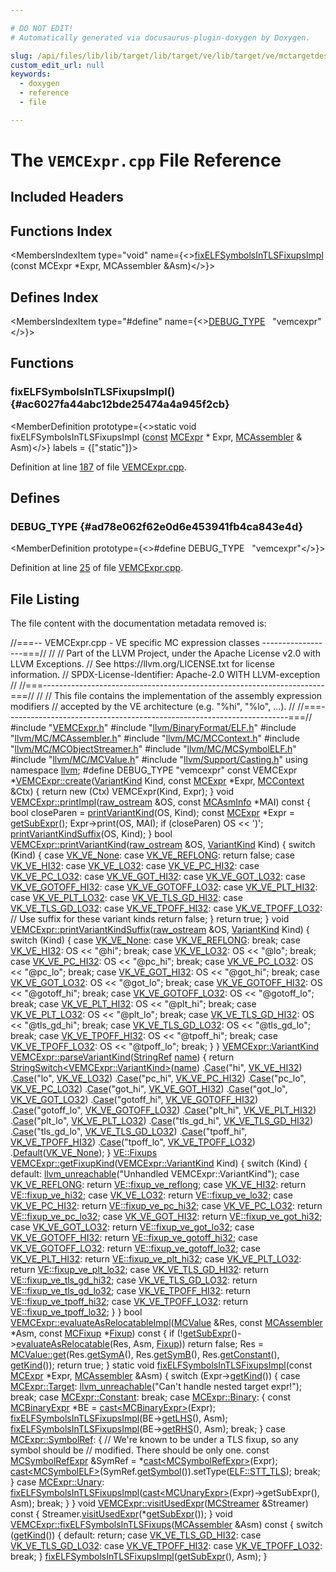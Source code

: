 ```yaml
---

# DO NOT EDIT!
# Automatically generated via docusaurus-plugin-doxygen by Doxygen.

slug: /api/files/lib/lib/target/lib/target/ve/lib/target/ve/mctargetdesc/vemcexpr-cpp
custom_edit_url: null
keywords:
  - doxygen
  - reference
  - file

---
```





# The `VEMCExpr.cpp` File Reference

<DoxygenPage pluginConfig={pluginConfig}>



## Included Headers

<IncludesList>
<IncludesListItem
  filePath="VEMCExpr.h"
  permalink="/docs/api/files/lib/lib/target/lib/target/ve/lib/target/ve/mctargetdesc/vemcexpr-h"
  isLocal="true" />
<IncludesListItem
  filePath="llvm/BinaryFormat/ELF.h"
  permalink="/docs/api/files/include/include/llvm/include/llvm/binaryformat/elf-h"
  isLocal="true" />
<IncludesListItem
  filePath="llvm/MC/MCAssembler.h"
  permalink="/docs/api/files/include/include/llvm/include/llvm/mc/mcassembler-h"
  isLocal="true" />
<IncludesListItem
  filePath="llvm/MC/MCContext.h"
  permalink="/docs/api/files/include/include/llvm/include/llvm/mc/mccontext-h"
  isLocal="true" />
<IncludesListItem
  filePath="llvm/MC/MCObjectStreamer.h"
  permalink="/docs/api/files/include/include/llvm/include/llvm/mc/mcobjectstreamer-h"
  isLocal="true" />
<IncludesListItem
  filePath="llvm/MC/MCSymbolELF.h"
  permalink="/docs/api/files/include/include/llvm/include/llvm/mc/mcsymbolelf-h"
  isLocal="true" />
<IncludesListItem
  filePath="llvm/MC/MCValue.h"
  permalink="/docs/api/files/include/include/llvm/include/llvm/mc/mcvalue-h"
  isLocal="true" />
<IncludesListItem
  filePath="llvm/Support/Casting.h"
  permalink="/docs/api/files/include/include/llvm/include/llvm/support/casting-h"
  isLocal="true" />
</IncludesList>

## Functions Index

<MembersIndex>

<MembersIndexItem
  type="void"
  name={<><a href="#ac6027fa44abc12bde25474a4a945f2cb">fixELFSymbolsInTLSFixupsImpl</a> (const MCExpr &#42;Expr, MCAssembler &amp;Asm)</>}>
</MembersIndexItem>

</MembersIndex>

## Defines Index

<MembersIndex>

<MembersIndexItem
  type="#define"
  name={<><a href="#ad78e062f62e0d6e453941fb4ca843e4d">DEBUG&#95;TYPE</a>&nbsp;&nbsp;&nbsp;&quot;vemcexpr&quot;</>}>
</MembersIndexItem>

</MembersIndex>


<SectionDefinition>

## Functions

### fixELFSymbolsInTLSFixupsImpl() {#ac6027fa44abc12bde25474a4a945f2cb}

<MemberDefinition
  prototype={<>static void fixELFSymbolsInTLSFixupsImpl (<a href="/docs/api/files/lib/lib/target/lib/target/aarch64/aarch64promoteconstant-cpp/#a90f8350fecae261c25be85d38b451bff">const</a> <a href="/docs/api/classes/llvm/mcexpr">MCExpr</a> &#42; Expr, <a href="/docs/api/classes/llvm/mcassembler">MCAssembler</a> &amp; Asm)</>}
  labels = {["static"]}>

Definition at line <a href="#l00187">187</a> of file <a href="/docs/api/files/lib/lib/target/lib/target/ve/lib/target/ve/mctargetdesc/vemcexpr-cpp">VEMCExpr.cpp</a>.
</MemberDefinition>

</SectionDefinition>

<SectionDefinition>

## Defines

### DEBUG&#95;TYPE {#ad78e062f62e0d6e453941fb4ca843e4d}

<MemberDefinition
  prototype={<>#define DEBUG&#95;TYPE&nbsp;&nbsp;&nbsp;&quot;vemcexpr&quot;</>}>

Definition at line <a href="#l00025">25</a> of file <a href="/docs/api/files/lib/lib/target/lib/target/ve/lib/target/ve/mctargetdesc/vemcexpr-cpp">VEMCExpr.cpp</a>.
</MemberDefinition>

</SectionDefinition>

## File Listing

The file content with the documentation metadata removed is:

<ProgramListing>

<Link id="l00001" /><CodeLine lineNumber="1"><span class="doxyHighlightComment">//===-- VEMCExpr.cpp - VE specific MC expression classes ------------------===//</span></CodeLine>
<Link id="l00002" /><CodeLine lineNumber="2"><span class="doxyHighlightComment">//</span></CodeLine>
<Link id="l00003" /><CodeLine lineNumber="3"><span class="doxyHighlightComment">// Part of the LLVM Project, under the Apache License v2.0 with LLVM Exceptions.</span></CodeLine>
<Link id="l00004" /><CodeLine lineNumber="4"><span class="doxyHighlightComment">// See https://llvm.org/LICENSE.txt for license information.</span></CodeLine>
<Link id="l00005" /><CodeLine lineNumber="5"><span class="doxyHighlightComment">// SPDX-License-Identifier: Apache-2.0 WITH LLVM-exception</span></CodeLine>
<Link id="l00006" /><CodeLine lineNumber="6"><span class="doxyHighlightComment">//</span></CodeLine>
<Link id="l00007" /><CodeLine lineNumber="7"><span class="doxyHighlightComment">//===----------------------------------------------------------------------===//</span></CodeLine>
<Link id="l00008" /><CodeLine lineNumber="8"><span class="doxyHighlightComment">//</span></CodeLine>
<Link id="l00009" /><CodeLine lineNumber="9"><span class="doxyHighlightComment">// This file contains the implementation of the assembly expression modifiers</span></CodeLine>
<Link id="l00010" /><CodeLine lineNumber="10"><span class="doxyHighlightComment">// accepted by the VE architecture (e.g. &quot;%hi&quot;, &quot;%lo&quot;, ...).</span></CodeLine>
<Link id="l00011" /><CodeLine lineNumber="11"><span class="doxyHighlightComment">//</span></CodeLine>
<Link id="l00012" /><CodeLine lineNumber="12"><span class="doxyHighlightComment">//===----------------------------------------------------------------------===//</span></CodeLine>
<Link id="l00013" /><CodeLine lineNumber="13"></CodeLine>
<Link id="l00014" /><CodeLine lineNumber="14"><span class="doxyHighlightPreprocessor">#include &quot;<a href="/docs/api/files/lib/lib/target/lib/target/ve/lib/target/ve/mctargetdesc/vemcexpr-h">VEMCExpr.h</a>&quot;</span></CodeLine>
<Link id="l00015" /><CodeLine lineNumber="15"><span class="doxyHighlightPreprocessor">#include &quot;<a href="/docs/api/files/include/include/llvm/include/llvm/binaryformat/elf-h">llvm/BinaryFormat/ELF.h</a>&quot;</span></CodeLine>
<Link id="l00016" /><CodeLine lineNumber="16"><span class="doxyHighlightPreprocessor">#include &quot;<a href="/docs/api/files/include/include/llvm/include/llvm/mc/mcassembler-h">llvm/MC/MCAssembler.h</a>&quot;</span></CodeLine>
<Link id="l00017" /><CodeLine lineNumber="17"><span class="doxyHighlightPreprocessor">#include &quot;<a href="/docs/api/files/include/include/llvm/include/llvm/mc/mccontext-h">llvm/MC/MCContext.h</a>&quot;</span></CodeLine>
<Link id="l00018" /><CodeLine lineNumber="18"><span class="doxyHighlightPreprocessor">#include &quot;<a href="/docs/api/files/include/include/llvm/include/llvm/mc/mcobjectstreamer-h">llvm/MC/MCObjectStreamer.h</a>&quot;</span></CodeLine>
<Link id="l00019" /><CodeLine lineNumber="19"><span class="doxyHighlightPreprocessor">#include &quot;<a href="/docs/api/files/include/include/llvm/include/llvm/mc/mcsymbolelf-h">llvm/MC/MCSymbolELF.h</a>&quot;</span></CodeLine>
<Link id="l00020" /><CodeLine lineNumber="20"><span class="doxyHighlightPreprocessor">#include &quot;<a href="/docs/api/files/include/include/llvm/include/llvm/mc/mcvalue-h">llvm/MC/MCValue.h</a>&quot;</span></CodeLine>
<Link id="l00021" /><CodeLine lineNumber="21"><span class="doxyHighlightPreprocessor">#include &quot;<a href="/docs/api/files/include/include/llvm/include/llvm/support/casting-h">llvm/Support/Casting.h</a>&quot;</span></CodeLine>
<Link id="l00022" /><CodeLine lineNumber="22"></CodeLine>
<Link id="l00023" /><CodeLine lineNumber="23"><span class="doxyHighlightKeyword">using namespace </span><span class="doxyHighlight"><a href="/docs/api/namespaces/llvm">llvm</a>;</span></CodeLine>
<Link id="l00024" /><CodeLine lineNumber="24"></CodeLine>
<Link id="l00025" /><CodeLine lineNumber="25" lineLink="#ad78e062f62e0d6e453941fb4ca843e4d"><span class="doxyHighlightPreprocessor">#define DEBUG&#95;TYPE &quot;vemcexpr&quot;</span></CodeLine>
<Link id="l00026" /><CodeLine lineNumber="26"></CodeLine>
<Link id="l00027" /><CodeLine lineNumber="27" lineLink="/docs/api/classes/llvm/vemcexpr/#a874e7a37a3a7e51ef151eb95e146638f"><span class="doxyHighlightKeyword">const</span><span class="doxyHighlight"> VEMCExpr &#42;<a href="/docs/api/classes/llvm/vemcexpr/#a874e7a37a3a7e51ef151eb95e146638f">VEMCExpr::create</a>(<a href="/docs/api/classes/llvm/vemcexpr/#af04d361a436f54db54865f22611d8844">VariantKind</a> Kind, </span><span class="doxyHighlightKeyword">const</span><span class="doxyHighlight"> <a href="/docs/api/classes/llvm/mcexpr">MCExpr</a> &#42;Expr,</span></CodeLine>
<Link id="l00028" /><CodeLine lineNumber="28"><span class="doxyHighlight">                                 <a href="/docs/api/classes/llvm/mccontext">MCContext</a> &amp;Ctx) &#123;</span></CodeLine>
<Link id="l00029" /><CodeLine lineNumber="29"><span class="doxyHighlight">  </span><span class="doxyHighlightKeywordFlow">return</span><span class="doxyHighlight"> </span><span class="doxyHighlightKeyword">new</span><span class="doxyHighlight"> (Ctx) VEMCExpr(Kind, Expr);</span></CodeLine>
<Link id="l00030" /><CodeLine lineNumber="30"><span class="doxyHighlight">&#125;</span></CodeLine>
<Link id="l00031" /><CodeLine lineNumber="31"></CodeLine>
<Link id="l00032" /><CodeLine lineNumber="32" lineLink="/docs/api/classes/llvm/vemcexpr/#af56b48d047f6f858510a0359fc41ceb1"><span class="doxyHighlightKeywordType">void</span><span class="doxyHighlight"> <a href="/docs/api/classes/llvm/vemcexpr/#af56b48d047f6f858510a0359fc41ceb1">VEMCExpr::printImpl</a>(<a href="/docs/api/classes/llvm/raw-ostream">raw&#95;ostream</a> &amp;OS, </span><span class="doxyHighlightKeyword">const</span><span class="doxyHighlight"> <a href="/docs/api/classes/llvm/mcasminfo">MCAsmInfo</a> &#42;MAI)</span><span class="doxyHighlightKeyword"> const </span><span class="doxyHighlight">&#123;</span></CodeLine>
<Link id="l00033" /><CodeLine lineNumber="33"></CodeLine>
<Link id="l00034" /><CodeLine lineNumber="34"><span class="doxyHighlight">  </span><span class="doxyHighlightKeywordType">bool</span><span class="doxyHighlight"> closeParen = <a href="/docs/api/classes/llvm/vemcexpr/#ad5b6af0581db08db179d106bd9359662">printVariantKind</a>(OS, Kind);</span></CodeLine>
<Link id="l00035" /><CodeLine lineNumber="35"></CodeLine>
<Link id="l00036" /><CodeLine lineNumber="36"><span class="doxyHighlight">  </span><span class="doxyHighlightKeyword">const</span><span class="doxyHighlight"> <a href="/docs/api/classes/llvm/mcexpr">MCExpr</a> &#42;Expr = <a href="/docs/api/classes/llvm/vemcexpr/#acf94c893e26b74ba84b365b0da9ab0a4">getSubExpr</a>();</span></CodeLine>
<Link id="l00037" /><CodeLine lineNumber="37"><span class="doxyHighlight">  Expr-&gt;print(OS, MAI);</span></CodeLine>
<Link id="l00038" /><CodeLine lineNumber="38"></CodeLine>
<Link id="l00039" /><CodeLine lineNumber="39"><span class="doxyHighlight">  </span><span class="doxyHighlightKeywordFlow">if</span><span class="doxyHighlight"> (closeParen)</span></CodeLine>
<Link id="l00040" /><CodeLine lineNumber="40"><span class="doxyHighlight">    OS &lt;&lt; </span><span class="doxyHighlightCharLiteral">&#39;)&#39;</span><span class="doxyHighlight">;</span></CodeLine>
<Link id="l00041" /><CodeLine lineNumber="41"><span class="doxyHighlight">  <a href="/docs/api/classes/llvm/vemcexpr/#a7821b626d1794902e8c557e77fd4eeff">printVariantKindSuffix</a>(OS, Kind);</span></CodeLine>
<Link id="l00042" /><CodeLine lineNumber="42"><span class="doxyHighlight">&#125;</span></CodeLine>
<Link id="l00043" /><CodeLine lineNumber="43"></CodeLine>
<Link id="l00044" /><CodeLine lineNumber="44" lineLink="/docs/api/classes/llvm/vemcexpr/#ad5b6af0581db08db179d106bd9359662"><span class="doxyHighlightKeywordType">bool</span><span class="doxyHighlight"> <a href="/docs/api/classes/llvm/vemcexpr/#ad5b6af0581db08db179d106bd9359662">VEMCExpr::printVariantKind</a>(<a href="/docs/api/classes/llvm/raw-ostream">raw&#95;ostream</a> &amp;OS, <a href="/docs/api/classes/llvm/vemcexpr/#af04d361a436f54db54865f22611d8844">VariantKind</a> Kind) &#123;</span></CodeLine>
<Link id="l00045" /><CodeLine lineNumber="45"><span class="doxyHighlight">  </span><span class="doxyHighlightKeywordFlow">switch</span><span class="doxyHighlight"> (Kind) &#123;</span></CodeLine>
<Link id="l00046" /><CodeLine lineNumber="46"><span class="doxyHighlight">  </span><span class="doxyHighlightKeywordFlow">case</span><span class="doxyHighlight"> <a href="/docs/api/classes/llvm/vemcexpr/#af04d361a436f54db54865f22611d8844a221dc68f6ee115899fdd31260fda51a3">VK&#95;VE&#95;None</a>:</span></CodeLine>
<Link id="l00047" /><CodeLine lineNumber="47"><span class="doxyHighlight">  </span><span class="doxyHighlightKeywordFlow">case</span><span class="doxyHighlight"> <a href="/docs/api/classes/llvm/vemcexpr/#af04d361a436f54db54865f22611d8844a518d06109a2bfdfa92b8471d4a62bc5d">VK&#95;VE&#95;REFLONG</a>:</span></CodeLine>
<Link id="l00048" /><CodeLine lineNumber="48"><span class="doxyHighlight">    </span><span class="doxyHighlightKeywordFlow">return</span><span class="doxyHighlight"> </span><span class="doxyHighlightKeyword">false</span><span class="doxyHighlight">;</span></CodeLine>
<Link id="l00049" /><CodeLine lineNumber="49"></CodeLine>
<Link id="l00050" /><CodeLine lineNumber="50"><span class="doxyHighlight">  </span><span class="doxyHighlightKeywordFlow">case</span><span class="doxyHighlight"> <a href="/docs/api/classes/llvm/vemcexpr/#af04d361a436f54db54865f22611d8844ac94ed29f4289901bc1de4347e9d80729">VK&#95;VE&#95;HI32</a>:</span></CodeLine>
<Link id="l00051" /><CodeLine lineNumber="51"><span class="doxyHighlight">  </span><span class="doxyHighlightKeywordFlow">case</span><span class="doxyHighlight"> <a href="/docs/api/classes/llvm/vemcexpr/#af04d361a436f54db54865f22611d8844a6a83319d3cc9131896854c2e350fe3c5">VK&#95;VE&#95;LO32</a>:</span></CodeLine>
<Link id="l00052" /><CodeLine lineNumber="52"><span class="doxyHighlight">  </span><span class="doxyHighlightKeywordFlow">case</span><span class="doxyHighlight"> <a href="/docs/api/classes/llvm/vemcexpr/#af04d361a436f54db54865f22611d8844afa8cbe2b3aec1ab1c45fcc47016c6a13">VK&#95;VE&#95;PC&#95;HI32</a>:</span></CodeLine>
<Link id="l00053" /><CodeLine lineNumber="53"><span class="doxyHighlight">  </span><span class="doxyHighlightKeywordFlow">case</span><span class="doxyHighlight"> <a href="/docs/api/classes/llvm/vemcexpr/#af04d361a436f54db54865f22611d8844a110a79048757760c151612423dbf4064">VK&#95;VE&#95;PC&#95;LO32</a>:</span></CodeLine>
<Link id="l00054" /><CodeLine lineNumber="54"><span class="doxyHighlight">  </span><span class="doxyHighlightKeywordFlow">case</span><span class="doxyHighlight"> <a href="/docs/api/classes/llvm/vemcexpr/#af04d361a436f54db54865f22611d8844afd3e143e988f0199bebc087e3808150d">VK&#95;VE&#95;GOT&#95;HI32</a>:</span></CodeLine>
<Link id="l00055" /><CodeLine lineNumber="55"><span class="doxyHighlight">  </span><span class="doxyHighlightKeywordFlow">case</span><span class="doxyHighlight"> <a href="/docs/api/classes/llvm/vemcexpr/#af04d361a436f54db54865f22611d8844afa2697fe92ab835a60c8c60be2031968">VK&#95;VE&#95;GOT&#95;LO32</a>:</span></CodeLine>
<Link id="l00056" /><CodeLine lineNumber="56"><span class="doxyHighlight">  </span><span class="doxyHighlightKeywordFlow">case</span><span class="doxyHighlight"> <a href="/docs/api/classes/llvm/vemcexpr/#af04d361a436f54db54865f22611d8844adef45f38bec1d2389f16ce3a745e9f8c">VK&#95;VE&#95;GOTOFF&#95;HI32</a>:</span></CodeLine>
<Link id="l00057" /><CodeLine lineNumber="57"><span class="doxyHighlight">  </span><span class="doxyHighlightKeywordFlow">case</span><span class="doxyHighlight"> <a href="/docs/api/classes/llvm/vemcexpr/#af04d361a436f54db54865f22611d8844afb5ca8be38b3fe175de653cba9565e6f">VK&#95;VE&#95;GOTOFF&#95;LO32</a>:</span></CodeLine>
<Link id="l00058" /><CodeLine lineNumber="58"><span class="doxyHighlight">  </span><span class="doxyHighlightKeywordFlow">case</span><span class="doxyHighlight"> <a href="/docs/api/classes/llvm/vemcexpr/#af04d361a436f54db54865f22611d8844a1b10645839cb20c6c30ce8fd24488cac">VK&#95;VE&#95;PLT&#95;HI32</a>:</span></CodeLine>
<Link id="l00059" /><CodeLine lineNumber="59"><span class="doxyHighlight">  </span><span class="doxyHighlightKeywordFlow">case</span><span class="doxyHighlight"> <a href="/docs/api/classes/llvm/vemcexpr/#af04d361a436f54db54865f22611d8844a7718c139a271dfb69d284a5dcc020d1b">VK&#95;VE&#95;PLT&#95;LO32</a>:</span></CodeLine>
<Link id="l00060" /><CodeLine lineNumber="60"><span class="doxyHighlight">  </span><span class="doxyHighlightKeywordFlow">case</span><span class="doxyHighlight"> <a href="/docs/api/classes/llvm/vemcexpr/#af04d361a436f54db54865f22611d8844a1d3ac7169ac9e57f4649b6511b33cdbc">VK&#95;VE&#95;TLS&#95;GD&#95;HI32</a>:</span></CodeLine>
<Link id="l00061" /><CodeLine lineNumber="61"><span class="doxyHighlight">  </span><span class="doxyHighlightKeywordFlow">case</span><span class="doxyHighlight"> <a href="/docs/api/classes/llvm/vemcexpr/#af04d361a436f54db54865f22611d8844ac76c6bd05314c1edf7fbd5f46da4128b">VK&#95;VE&#95;TLS&#95;GD&#95;LO32</a>:</span></CodeLine>
<Link id="l00062" /><CodeLine lineNumber="62"><span class="doxyHighlight">  </span><span class="doxyHighlightKeywordFlow">case</span><span class="doxyHighlight"> <a href="/docs/api/classes/llvm/vemcexpr/#af04d361a436f54db54865f22611d8844a4676c87c5e1b37d734a62bdc661de99f">VK&#95;VE&#95;TPOFF&#95;HI32</a>:</span></CodeLine>
<Link id="l00063" /><CodeLine lineNumber="63"><span class="doxyHighlight">  </span><span class="doxyHighlightKeywordFlow">case</span><span class="doxyHighlight"> <a href="/docs/api/classes/llvm/vemcexpr/#af04d361a436f54db54865f22611d8844a817ce24e954272bd0202712a1c7ec340">VK&#95;VE&#95;TPOFF&#95;LO32</a>:</span></CodeLine>
<Link id="l00064" /><CodeLine lineNumber="64"><span class="doxyHighlight">    </span><span class="doxyHighlightComment">// Use suffix for these variant kinds</span></CodeLine>
<Link id="l00065" /><CodeLine lineNumber="65"><span class="doxyHighlight">    </span><span class="doxyHighlightKeywordFlow">return</span><span class="doxyHighlight"> </span><span class="doxyHighlightKeyword">false</span><span class="doxyHighlight">;</span></CodeLine>
<Link id="l00066" /><CodeLine lineNumber="66"><span class="doxyHighlight">  &#125;</span></CodeLine>
<Link id="l00067" /><CodeLine lineNumber="67"><span class="doxyHighlight">  </span><span class="doxyHighlightKeywordFlow">return</span><span class="doxyHighlight"> </span><span class="doxyHighlightKeyword">true</span><span class="doxyHighlight">;</span></CodeLine>
<Link id="l00068" /><CodeLine lineNumber="68"><span class="doxyHighlight">&#125;</span></CodeLine>
<Link id="l00069" /><CodeLine lineNumber="69"></CodeLine>
<Link id="l00070" /><CodeLine lineNumber="70" lineLink="/docs/api/classes/llvm/vemcexpr/#a7821b626d1794902e8c557e77fd4eeff"><span class="doxyHighlightKeywordType">void</span><span class="doxyHighlight"> <a href="/docs/api/classes/llvm/vemcexpr/#a7821b626d1794902e8c557e77fd4eeff">VEMCExpr::printVariantKindSuffix</a>(<a href="/docs/api/classes/llvm/raw-ostream">raw&#95;ostream</a> &amp;OS, <a href="/docs/api/classes/llvm/vemcexpr/#af04d361a436f54db54865f22611d8844">VariantKind</a> Kind) &#123;</span></CodeLine>
<Link id="l00071" /><CodeLine lineNumber="71"><span class="doxyHighlight">  </span><span class="doxyHighlightKeywordFlow">switch</span><span class="doxyHighlight"> (Kind) &#123;</span></CodeLine>
<Link id="l00072" /><CodeLine lineNumber="72"><span class="doxyHighlight">  </span><span class="doxyHighlightKeywordFlow">case</span><span class="doxyHighlight"> <a href="/docs/api/classes/llvm/vemcexpr/#af04d361a436f54db54865f22611d8844a221dc68f6ee115899fdd31260fda51a3">VK&#95;VE&#95;None</a>:</span></CodeLine>
<Link id="l00073" /><CodeLine lineNumber="73"><span class="doxyHighlight">  </span><span class="doxyHighlightKeywordFlow">case</span><span class="doxyHighlight"> <a href="/docs/api/classes/llvm/vemcexpr/#af04d361a436f54db54865f22611d8844a518d06109a2bfdfa92b8471d4a62bc5d">VK&#95;VE&#95;REFLONG</a>:</span></CodeLine>
<Link id="l00074" /><CodeLine lineNumber="74"><span class="doxyHighlight">    </span><span class="doxyHighlightKeywordFlow">break</span><span class="doxyHighlight">;</span></CodeLine>
<Link id="l00075" /><CodeLine lineNumber="75"><span class="doxyHighlight">  </span><span class="doxyHighlightKeywordFlow">case</span><span class="doxyHighlight"> <a href="/docs/api/classes/llvm/vemcexpr/#af04d361a436f54db54865f22611d8844ac94ed29f4289901bc1de4347e9d80729">VK&#95;VE&#95;HI32</a>:</span></CodeLine>
<Link id="l00076" /><CodeLine lineNumber="76"><span class="doxyHighlight">    OS &lt;&lt; </span><span class="doxyHighlightStringLiteral">&quot;@hi&quot;</span><span class="doxyHighlight">;</span></CodeLine>
<Link id="l00077" /><CodeLine lineNumber="77"><span class="doxyHighlight">    </span><span class="doxyHighlightKeywordFlow">break</span><span class="doxyHighlight">;</span></CodeLine>
<Link id="l00078" /><CodeLine lineNumber="78"><span class="doxyHighlight">  </span><span class="doxyHighlightKeywordFlow">case</span><span class="doxyHighlight"> <a href="/docs/api/classes/llvm/vemcexpr/#af04d361a436f54db54865f22611d8844a6a83319d3cc9131896854c2e350fe3c5">VK&#95;VE&#95;LO32</a>:</span></CodeLine>
<Link id="l00079" /><CodeLine lineNumber="79"><span class="doxyHighlight">    OS &lt;&lt; </span><span class="doxyHighlightStringLiteral">&quot;@lo&quot;</span><span class="doxyHighlight">;</span></CodeLine>
<Link id="l00080" /><CodeLine lineNumber="80"><span class="doxyHighlight">    </span><span class="doxyHighlightKeywordFlow">break</span><span class="doxyHighlight">;</span></CodeLine>
<Link id="l00081" /><CodeLine lineNumber="81"><span class="doxyHighlight">  </span><span class="doxyHighlightKeywordFlow">case</span><span class="doxyHighlight"> <a href="/docs/api/classes/llvm/vemcexpr/#af04d361a436f54db54865f22611d8844afa8cbe2b3aec1ab1c45fcc47016c6a13">VK&#95;VE&#95;PC&#95;HI32</a>:</span></CodeLine>
<Link id="l00082" /><CodeLine lineNumber="82"><span class="doxyHighlight">    OS &lt;&lt; </span><span class="doxyHighlightStringLiteral">&quot;@pc&#95;hi&quot;</span><span class="doxyHighlight">;</span></CodeLine>
<Link id="l00083" /><CodeLine lineNumber="83"><span class="doxyHighlight">    </span><span class="doxyHighlightKeywordFlow">break</span><span class="doxyHighlight">;</span></CodeLine>
<Link id="l00084" /><CodeLine lineNumber="84"><span class="doxyHighlight">  </span><span class="doxyHighlightKeywordFlow">case</span><span class="doxyHighlight"> <a href="/docs/api/classes/llvm/vemcexpr/#af04d361a436f54db54865f22611d8844a110a79048757760c151612423dbf4064">VK&#95;VE&#95;PC&#95;LO32</a>:</span></CodeLine>
<Link id="l00085" /><CodeLine lineNumber="85"><span class="doxyHighlight">    OS &lt;&lt; </span><span class="doxyHighlightStringLiteral">&quot;@pc&#95;lo&quot;</span><span class="doxyHighlight">;</span></CodeLine>
<Link id="l00086" /><CodeLine lineNumber="86"><span class="doxyHighlight">    </span><span class="doxyHighlightKeywordFlow">break</span><span class="doxyHighlight">;</span></CodeLine>
<Link id="l00087" /><CodeLine lineNumber="87"><span class="doxyHighlight">  </span><span class="doxyHighlightKeywordFlow">case</span><span class="doxyHighlight"> <a href="/docs/api/classes/llvm/vemcexpr/#af04d361a436f54db54865f22611d8844afd3e143e988f0199bebc087e3808150d">VK&#95;VE&#95;GOT&#95;HI32</a>:</span></CodeLine>
<Link id="l00088" /><CodeLine lineNumber="88"><span class="doxyHighlight">    OS &lt;&lt; </span><span class="doxyHighlightStringLiteral">&quot;@got&#95;hi&quot;</span><span class="doxyHighlight">;</span></CodeLine>
<Link id="l00089" /><CodeLine lineNumber="89"><span class="doxyHighlight">    </span><span class="doxyHighlightKeywordFlow">break</span><span class="doxyHighlight">;</span></CodeLine>
<Link id="l00090" /><CodeLine lineNumber="90"><span class="doxyHighlight">  </span><span class="doxyHighlightKeywordFlow">case</span><span class="doxyHighlight"> <a href="/docs/api/classes/llvm/vemcexpr/#af04d361a436f54db54865f22611d8844afa2697fe92ab835a60c8c60be2031968">VK&#95;VE&#95;GOT&#95;LO32</a>:</span></CodeLine>
<Link id="l00091" /><CodeLine lineNumber="91"><span class="doxyHighlight">    OS &lt;&lt; </span><span class="doxyHighlightStringLiteral">&quot;@got&#95;lo&quot;</span><span class="doxyHighlight">;</span></CodeLine>
<Link id="l00092" /><CodeLine lineNumber="92"><span class="doxyHighlight">    </span><span class="doxyHighlightKeywordFlow">break</span><span class="doxyHighlight">;</span></CodeLine>
<Link id="l00093" /><CodeLine lineNumber="93"><span class="doxyHighlight">  </span><span class="doxyHighlightKeywordFlow">case</span><span class="doxyHighlight"> <a href="/docs/api/classes/llvm/vemcexpr/#af04d361a436f54db54865f22611d8844adef45f38bec1d2389f16ce3a745e9f8c">VK&#95;VE&#95;GOTOFF&#95;HI32</a>:</span></CodeLine>
<Link id="l00094" /><CodeLine lineNumber="94"><span class="doxyHighlight">    OS &lt;&lt; </span><span class="doxyHighlightStringLiteral">&quot;@gotoff&#95;hi&quot;</span><span class="doxyHighlight">;</span></CodeLine>
<Link id="l00095" /><CodeLine lineNumber="95"><span class="doxyHighlight">    </span><span class="doxyHighlightKeywordFlow">break</span><span class="doxyHighlight">;</span></CodeLine>
<Link id="l00096" /><CodeLine lineNumber="96"><span class="doxyHighlight">  </span><span class="doxyHighlightKeywordFlow">case</span><span class="doxyHighlight"> <a href="/docs/api/classes/llvm/vemcexpr/#af04d361a436f54db54865f22611d8844afb5ca8be38b3fe175de653cba9565e6f">VK&#95;VE&#95;GOTOFF&#95;LO32</a>:</span></CodeLine>
<Link id="l00097" /><CodeLine lineNumber="97"><span class="doxyHighlight">    OS &lt;&lt; </span><span class="doxyHighlightStringLiteral">&quot;@gotoff&#95;lo&quot;</span><span class="doxyHighlight">;</span></CodeLine>
<Link id="l00098" /><CodeLine lineNumber="98"><span class="doxyHighlight">    </span><span class="doxyHighlightKeywordFlow">break</span><span class="doxyHighlight">;</span></CodeLine>
<Link id="l00099" /><CodeLine lineNumber="99"><span class="doxyHighlight">  </span><span class="doxyHighlightKeywordFlow">case</span><span class="doxyHighlight"> <a href="/docs/api/classes/llvm/vemcexpr/#af04d361a436f54db54865f22611d8844a1b10645839cb20c6c30ce8fd24488cac">VK&#95;VE&#95;PLT&#95;HI32</a>:</span></CodeLine>
<Link id="l00100" /><CodeLine lineNumber="100"><span class="doxyHighlight">    OS &lt;&lt; </span><span class="doxyHighlightStringLiteral">&quot;@plt&#95;hi&quot;</span><span class="doxyHighlight">;</span></CodeLine>
<Link id="l00101" /><CodeLine lineNumber="101"><span class="doxyHighlight">    </span><span class="doxyHighlightKeywordFlow">break</span><span class="doxyHighlight">;</span></CodeLine>
<Link id="l00102" /><CodeLine lineNumber="102"><span class="doxyHighlight">  </span><span class="doxyHighlightKeywordFlow">case</span><span class="doxyHighlight"> <a href="/docs/api/classes/llvm/vemcexpr/#af04d361a436f54db54865f22611d8844a7718c139a271dfb69d284a5dcc020d1b">VK&#95;VE&#95;PLT&#95;LO32</a>:</span></CodeLine>
<Link id="l00103" /><CodeLine lineNumber="103"><span class="doxyHighlight">    OS &lt;&lt; </span><span class="doxyHighlightStringLiteral">&quot;@plt&#95;lo&quot;</span><span class="doxyHighlight">;</span></CodeLine>
<Link id="l00104" /><CodeLine lineNumber="104"><span class="doxyHighlight">    </span><span class="doxyHighlightKeywordFlow">break</span><span class="doxyHighlight">;</span></CodeLine>
<Link id="l00105" /><CodeLine lineNumber="105"><span class="doxyHighlight">  </span><span class="doxyHighlightKeywordFlow">case</span><span class="doxyHighlight"> <a href="/docs/api/classes/llvm/vemcexpr/#af04d361a436f54db54865f22611d8844a1d3ac7169ac9e57f4649b6511b33cdbc">VK&#95;VE&#95;TLS&#95;GD&#95;HI32</a>:</span></CodeLine>
<Link id="l00106" /><CodeLine lineNumber="106"><span class="doxyHighlight">    OS &lt;&lt; </span><span class="doxyHighlightStringLiteral">&quot;@tls&#95;gd&#95;hi&quot;</span><span class="doxyHighlight">;</span></CodeLine>
<Link id="l00107" /><CodeLine lineNumber="107"><span class="doxyHighlight">    </span><span class="doxyHighlightKeywordFlow">break</span><span class="doxyHighlight">;</span></CodeLine>
<Link id="l00108" /><CodeLine lineNumber="108"><span class="doxyHighlight">  </span><span class="doxyHighlightKeywordFlow">case</span><span class="doxyHighlight"> <a href="/docs/api/classes/llvm/vemcexpr/#af04d361a436f54db54865f22611d8844ac76c6bd05314c1edf7fbd5f46da4128b">VK&#95;VE&#95;TLS&#95;GD&#95;LO32</a>:</span></CodeLine>
<Link id="l00109" /><CodeLine lineNumber="109"><span class="doxyHighlight">    OS &lt;&lt; </span><span class="doxyHighlightStringLiteral">&quot;@tls&#95;gd&#95;lo&quot;</span><span class="doxyHighlight">;</span></CodeLine>
<Link id="l00110" /><CodeLine lineNumber="110"><span class="doxyHighlight">    </span><span class="doxyHighlightKeywordFlow">break</span><span class="doxyHighlight">;</span></CodeLine>
<Link id="l00111" /><CodeLine lineNumber="111"><span class="doxyHighlight">  </span><span class="doxyHighlightKeywordFlow">case</span><span class="doxyHighlight"> <a href="/docs/api/classes/llvm/vemcexpr/#af04d361a436f54db54865f22611d8844a4676c87c5e1b37d734a62bdc661de99f">VK&#95;VE&#95;TPOFF&#95;HI32</a>:</span></CodeLine>
<Link id="l00112" /><CodeLine lineNumber="112"><span class="doxyHighlight">    OS &lt;&lt; </span><span class="doxyHighlightStringLiteral">&quot;@tpoff&#95;hi&quot;</span><span class="doxyHighlight">;</span></CodeLine>
<Link id="l00113" /><CodeLine lineNumber="113"><span class="doxyHighlight">    </span><span class="doxyHighlightKeywordFlow">break</span><span class="doxyHighlight">;</span></CodeLine>
<Link id="l00114" /><CodeLine lineNumber="114"><span class="doxyHighlight">  </span><span class="doxyHighlightKeywordFlow">case</span><span class="doxyHighlight"> <a href="/docs/api/classes/llvm/vemcexpr/#af04d361a436f54db54865f22611d8844a817ce24e954272bd0202712a1c7ec340">VK&#95;VE&#95;TPOFF&#95;LO32</a>:</span></CodeLine>
<Link id="l00115" /><CodeLine lineNumber="115"><span class="doxyHighlight">    OS &lt;&lt; </span><span class="doxyHighlightStringLiteral">&quot;@tpoff&#95;lo&quot;</span><span class="doxyHighlight">;</span></CodeLine>
<Link id="l00116" /><CodeLine lineNumber="116"><span class="doxyHighlight">    </span><span class="doxyHighlightKeywordFlow">break</span><span class="doxyHighlight">;</span></CodeLine>
<Link id="l00117" /><CodeLine lineNumber="117"><span class="doxyHighlight">  &#125;</span></CodeLine>
<Link id="l00118" /><CodeLine lineNumber="118"><span class="doxyHighlight">&#125;</span></CodeLine>
<Link id="l00119" /><CodeLine lineNumber="119"></CodeLine>
<Link id="l00120" /><CodeLine lineNumber="120" lineLink="/docs/api/classes/llvm/vemcexpr/#a34980fe75ddfddc6b82e729a114d63ee"><span class="doxyHighlight"><a href="/docs/api/classes/llvm/vemcexpr/#af04d361a436f54db54865f22611d8844">VEMCExpr::VariantKind</a> <a href="/docs/api/classes/llvm/vemcexpr/#a34980fe75ddfddc6b82e729a114d63ee">VEMCExpr::parseVariantKind</a>(<a href="/docs/api/classes/llvm/stringref">StringRef</a> <a href="/docs/api/files/lib/lib/target/lib/target/aarch64/smeabipass-cpp/#a8f8f80d37794cde9472343e4487ba3eb">name</a>) &#123;</span></CodeLine>
<Link id="l00121" /><CodeLine lineNumber="121"><span class="doxyHighlight">  </span><span class="doxyHighlightKeywordFlow">return</span><span class="doxyHighlight"> <a href="/docs/api/classes/llvm/stringswitch">StringSwitch&lt;VEMCExpr::VariantKind&gt;</a>(<a href="/docs/api/files/lib/lib/target/lib/target/aarch64/smeabipass-cpp/#a8f8f80d37794cde9472343e4487ba3eb">name</a>)</span></CodeLine>
<Link id="l00122" /><CodeLine lineNumber="122"><span class="doxyHighlight">      .<a href="/docs/api/classes/llvm/stringswitch/#a3de12858bdbbd0b3da179d508ff2be75">Case</a>(</span><span class="doxyHighlightStringLiteral">&quot;hi&quot;</span><span class="doxyHighlight">, <a href="/docs/api/classes/llvm/vemcexpr/#af04d361a436f54db54865f22611d8844ac94ed29f4289901bc1de4347e9d80729">VK&#95;VE&#95;HI32</a>)</span></CodeLine>
<Link id="l00123" /><CodeLine lineNumber="123"><span class="doxyHighlight">      .<a href="/docs/api/classes/llvm/stringswitch/#a3de12858bdbbd0b3da179d508ff2be75">Case</a>(</span><span class="doxyHighlightStringLiteral">&quot;lo&quot;</span><span class="doxyHighlight">, <a href="/docs/api/classes/llvm/vemcexpr/#af04d361a436f54db54865f22611d8844a6a83319d3cc9131896854c2e350fe3c5">VK&#95;VE&#95;LO32</a>)</span></CodeLine>
<Link id="l00124" /><CodeLine lineNumber="124"><span class="doxyHighlight">      .<a href="/docs/api/classes/llvm/stringswitch/#a3de12858bdbbd0b3da179d508ff2be75">Case</a>(</span><span class="doxyHighlightStringLiteral">&quot;pc&#95;hi&quot;</span><span class="doxyHighlight">, <a href="/docs/api/classes/llvm/vemcexpr/#af04d361a436f54db54865f22611d8844afa8cbe2b3aec1ab1c45fcc47016c6a13">VK&#95;VE&#95;PC&#95;HI32</a>)</span></CodeLine>
<Link id="l00125" /><CodeLine lineNumber="125"><span class="doxyHighlight">      .<a href="/docs/api/classes/llvm/stringswitch/#a3de12858bdbbd0b3da179d508ff2be75">Case</a>(</span><span class="doxyHighlightStringLiteral">&quot;pc&#95;lo&quot;</span><span class="doxyHighlight">, <a href="/docs/api/classes/llvm/vemcexpr/#af04d361a436f54db54865f22611d8844a110a79048757760c151612423dbf4064">VK&#95;VE&#95;PC&#95;LO32</a>)</span></CodeLine>
<Link id="l00126" /><CodeLine lineNumber="126"><span class="doxyHighlight">      .<a href="/docs/api/classes/llvm/stringswitch/#a3de12858bdbbd0b3da179d508ff2be75">Case</a>(</span><span class="doxyHighlightStringLiteral">&quot;got&#95;hi&quot;</span><span class="doxyHighlight">, <a href="/docs/api/classes/llvm/vemcexpr/#af04d361a436f54db54865f22611d8844afd3e143e988f0199bebc087e3808150d">VK&#95;VE&#95;GOT&#95;HI32</a>)</span></CodeLine>
<Link id="l00127" /><CodeLine lineNumber="127"><span class="doxyHighlight">      .<a href="/docs/api/classes/llvm/stringswitch/#a3de12858bdbbd0b3da179d508ff2be75">Case</a>(</span><span class="doxyHighlightStringLiteral">&quot;got&#95;lo&quot;</span><span class="doxyHighlight">, <a href="/docs/api/classes/llvm/vemcexpr/#af04d361a436f54db54865f22611d8844afa2697fe92ab835a60c8c60be2031968">VK&#95;VE&#95;GOT&#95;LO32</a>)</span></CodeLine>
<Link id="l00128" /><CodeLine lineNumber="128"><span class="doxyHighlight">      .<a href="/docs/api/classes/llvm/stringswitch/#a3de12858bdbbd0b3da179d508ff2be75">Case</a>(</span><span class="doxyHighlightStringLiteral">&quot;gotoff&#95;hi&quot;</span><span class="doxyHighlight">, <a href="/docs/api/classes/llvm/vemcexpr/#af04d361a436f54db54865f22611d8844adef45f38bec1d2389f16ce3a745e9f8c">VK&#95;VE&#95;GOTOFF&#95;HI32</a>)</span></CodeLine>
<Link id="l00129" /><CodeLine lineNumber="129"><span class="doxyHighlight">      .<a href="/docs/api/classes/llvm/stringswitch/#a3de12858bdbbd0b3da179d508ff2be75">Case</a>(</span><span class="doxyHighlightStringLiteral">&quot;gotoff&#95;lo&quot;</span><span class="doxyHighlight">, <a href="/docs/api/classes/llvm/vemcexpr/#af04d361a436f54db54865f22611d8844afb5ca8be38b3fe175de653cba9565e6f">VK&#95;VE&#95;GOTOFF&#95;LO32</a>)</span></CodeLine>
<Link id="l00130" /><CodeLine lineNumber="130"><span class="doxyHighlight">      .<a href="/docs/api/classes/llvm/stringswitch/#a3de12858bdbbd0b3da179d508ff2be75">Case</a>(</span><span class="doxyHighlightStringLiteral">&quot;plt&#95;hi&quot;</span><span class="doxyHighlight">, <a href="/docs/api/classes/llvm/vemcexpr/#af04d361a436f54db54865f22611d8844a1b10645839cb20c6c30ce8fd24488cac">VK&#95;VE&#95;PLT&#95;HI32</a>)</span></CodeLine>
<Link id="l00131" /><CodeLine lineNumber="131"><span class="doxyHighlight">      .<a href="/docs/api/classes/llvm/stringswitch/#a3de12858bdbbd0b3da179d508ff2be75">Case</a>(</span><span class="doxyHighlightStringLiteral">&quot;plt&#95;lo&quot;</span><span class="doxyHighlight">, <a href="/docs/api/classes/llvm/vemcexpr/#af04d361a436f54db54865f22611d8844a7718c139a271dfb69d284a5dcc020d1b">VK&#95;VE&#95;PLT&#95;LO32</a>)</span></CodeLine>
<Link id="l00132" /><CodeLine lineNumber="132"><span class="doxyHighlight">      .<a href="/docs/api/classes/llvm/stringswitch/#a3de12858bdbbd0b3da179d508ff2be75">Case</a>(</span><span class="doxyHighlightStringLiteral">&quot;tls&#95;gd&#95;hi&quot;</span><span class="doxyHighlight">, <a href="/docs/api/classes/llvm/vemcexpr/#af04d361a436f54db54865f22611d8844a1d3ac7169ac9e57f4649b6511b33cdbc">VK&#95;VE&#95;TLS&#95;GD&#95;HI32</a>)</span></CodeLine>
<Link id="l00133" /><CodeLine lineNumber="133"><span class="doxyHighlight">      .<a href="/docs/api/classes/llvm/stringswitch/#a3de12858bdbbd0b3da179d508ff2be75">Case</a>(</span><span class="doxyHighlightStringLiteral">&quot;tls&#95;gd&#95;lo&quot;</span><span class="doxyHighlight">, <a href="/docs/api/classes/llvm/vemcexpr/#af04d361a436f54db54865f22611d8844ac76c6bd05314c1edf7fbd5f46da4128b">VK&#95;VE&#95;TLS&#95;GD&#95;LO32</a>)</span></CodeLine>
<Link id="l00134" /><CodeLine lineNumber="134"><span class="doxyHighlight">      .<a href="/docs/api/classes/llvm/stringswitch/#a3de12858bdbbd0b3da179d508ff2be75">Case</a>(</span><span class="doxyHighlightStringLiteral">&quot;tpoff&#95;hi&quot;</span><span class="doxyHighlight">, <a href="/docs/api/classes/llvm/vemcexpr/#af04d361a436f54db54865f22611d8844a4676c87c5e1b37d734a62bdc661de99f">VK&#95;VE&#95;TPOFF&#95;HI32</a>)</span></CodeLine>
<Link id="l00135" /><CodeLine lineNumber="135"><span class="doxyHighlight">      .<a href="/docs/api/classes/llvm/stringswitch/#a3de12858bdbbd0b3da179d508ff2be75">Case</a>(</span><span class="doxyHighlightStringLiteral">&quot;tpoff&#95;lo&quot;</span><span class="doxyHighlight">, <a href="/docs/api/classes/llvm/vemcexpr/#af04d361a436f54db54865f22611d8844a817ce24e954272bd0202712a1c7ec340">VK&#95;VE&#95;TPOFF&#95;LO32</a>)</span></CodeLine>
<Link id="l00136" /><CodeLine lineNumber="136"><span class="doxyHighlight">      .<a href="/docs/api/classes/llvm/stringswitch/#a7f0e82e8a818ca43926fceb49be81661">Default</a>(<a href="/docs/api/classes/llvm/vemcexpr/#af04d361a436f54db54865f22611d8844a221dc68f6ee115899fdd31260fda51a3">VK&#95;VE&#95;None</a>);</span></CodeLine>
<Link id="l00137" /><CodeLine lineNumber="137"><span class="doxyHighlight">&#125;</span></CodeLine>
<Link id="l00138" /><CodeLine lineNumber="138"></CodeLine>
<Link id="l00139" /><CodeLine lineNumber="139" lineLink="/docs/api/classes/llvm/vemcexpr/#a054211421ff240aac77f21e13e2b6203"><span class="doxyHighlight"><a href="/docs/api/namespaces/llvm/ve/#a3849fee8bddaabf813c7e8755415178a">VE::Fixups</a> <a href="/docs/api/classes/llvm/vemcexpr/#a8e8829b314d024dd55b5b996db45b85a">VEMCExpr::getFixupKind</a>(<a href="/docs/api/classes/llvm/vemcexpr/#af04d361a436f54db54865f22611d8844">VEMCExpr::VariantKind</a> Kind) &#123;</span></CodeLine>
<Link id="l00140" /><CodeLine lineNumber="140"><span class="doxyHighlight">  </span><span class="doxyHighlightKeywordFlow">switch</span><span class="doxyHighlight"> (Kind) &#123;</span></CodeLine>
<Link id="l00141" /><CodeLine lineNumber="141"><span class="doxyHighlight">  </span><span class="doxyHighlightKeywordFlow">default</span><span class="doxyHighlight">:</span></CodeLine>
<Link id="l00142" /><CodeLine lineNumber="142"><span class="doxyHighlight">    <a href="/docs/api/files/include/include/llvm/include/llvm/support/errorhandling-h/#ace243f5c25697a1107cce46626b3dc94">llvm&#95;unreachable</a>(</span><span class="doxyHighlightStringLiteral">&quot;Unhandled VEMCExpr::VariantKind&quot;</span><span class="doxyHighlight">);</span></CodeLine>
<Link id="l00143" /><CodeLine lineNumber="143"><span class="doxyHighlight">  </span><span class="doxyHighlightKeywordFlow">case</span><span class="doxyHighlight"> <a href="/docs/api/classes/llvm/vemcexpr/#af04d361a436f54db54865f22611d8844a518d06109a2bfdfa92b8471d4a62bc5d">VK&#95;VE&#95;REFLONG</a>:</span></CodeLine>
<Link id="l00144" /><CodeLine lineNumber="144"><span class="doxyHighlight">    </span><span class="doxyHighlightKeywordFlow">return</span><span class="doxyHighlight"> <a href="/docs/api/namespaces/llvm/ve/#a3849fee8bddaabf813c7e8755415178aaf3cea4fe606bf2531f03ca6576c51961">VE::fixup&#95;ve&#95;reflong</a>;</span></CodeLine>
<Link id="l00145" /><CodeLine lineNumber="145"><span class="doxyHighlight">  </span><span class="doxyHighlightKeywordFlow">case</span><span class="doxyHighlight"> <a href="/docs/api/classes/llvm/vemcexpr/#af04d361a436f54db54865f22611d8844ac94ed29f4289901bc1de4347e9d80729">VK&#95;VE&#95;HI32</a>:</span></CodeLine>
<Link id="l00146" /><CodeLine lineNumber="146"><span class="doxyHighlight">    </span><span class="doxyHighlightKeywordFlow">return</span><span class="doxyHighlight"> <a href="/docs/api/namespaces/llvm/ve/#a3849fee8bddaabf813c7e8755415178aaa5364c6e73ddba627ce657e4356d0b49">VE::fixup&#95;ve&#95;hi32</a>;</span></CodeLine>
<Link id="l00147" /><CodeLine lineNumber="147"><span class="doxyHighlight">  </span><span class="doxyHighlightKeywordFlow">case</span><span class="doxyHighlight"> <a href="/docs/api/classes/llvm/vemcexpr/#af04d361a436f54db54865f22611d8844a6a83319d3cc9131896854c2e350fe3c5">VK&#95;VE&#95;LO32</a>:</span></CodeLine>
<Link id="l00148" /><CodeLine lineNumber="148"><span class="doxyHighlight">    </span><span class="doxyHighlightKeywordFlow">return</span><span class="doxyHighlight"> <a href="/docs/api/namespaces/llvm/ve/#a3849fee8bddaabf813c7e8755415178aa78d516c790863298415e6177345d5ff8">VE::fixup&#95;ve&#95;lo32</a>;</span></CodeLine>
<Link id="l00149" /><CodeLine lineNumber="149"><span class="doxyHighlight">  </span><span class="doxyHighlightKeywordFlow">case</span><span class="doxyHighlight"> <a href="/docs/api/classes/llvm/vemcexpr/#af04d361a436f54db54865f22611d8844afa8cbe2b3aec1ab1c45fcc47016c6a13">VK&#95;VE&#95;PC&#95;HI32</a>:</span></CodeLine>
<Link id="l00150" /><CodeLine lineNumber="150"><span class="doxyHighlight">    </span><span class="doxyHighlightKeywordFlow">return</span><span class="doxyHighlight"> <a href="/docs/api/namespaces/llvm/ve/#a3849fee8bddaabf813c7e8755415178aa667f7a97724598853fb6d3cebb1e27d3">VE::fixup&#95;ve&#95;pc&#95;hi32</a>;</span></CodeLine>
<Link id="l00151" /><CodeLine lineNumber="151"><span class="doxyHighlight">  </span><span class="doxyHighlightKeywordFlow">case</span><span class="doxyHighlight"> <a href="/docs/api/classes/llvm/vemcexpr/#af04d361a436f54db54865f22611d8844a110a79048757760c151612423dbf4064">VK&#95;VE&#95;PC&#95;LO32</a>:</span></CodeLine>
<Link id="l00152" /><CodeLine lineNumber="152"><span class="doxyHighlight">    </span><span class="doxyHighlightKeywordFlow">return</span><span class="doxyHighlight"> <a href="/docs/api/namespaces/llvm/ve/#a3849fee8bddaabf813c7e8755415178aaaf6751559269bc22d124be47cec2bdb2">VE::fixup&#95;ve&#95;pc&#95;lo32</a>;</span></CodeLine>
<Link id="l00153" /><CodeLine lineNumber="153"><span class="doxyHighlight">  </span><span class="doxyHighlightKeywordFlow">case</span><span class="doxyHighlight"> <a href="/docs/api/classes/llvm/vemcexpr/#af04d361a436f54db54865f22611d8844afd3e143e988f0199bebc087e3808150d">VK&#95;VE&#95;GOT&#95;HI32</a>:</span></CodeLine>
<Link id="l00154" /><CodeLine lineNumber="154"><span class="doxyHighlight">    </span><span class="doxyHighlightKeywordFlow">return</span><span class="doxyHighlight"> <a href="/docs/api/namespaces/llvm/ve/#a3849fee8bddaabf813c7e8755415178aa2ad67f23f486e531ca82d71890a68a01">VE::fixup&#95;ve&#95;got&#95;hi32</a>;</span></CodeLine>
<Link id="l00155" /><CodeLine lineNumber="155"><span class="doxyHighlight">  </span><span class="doxyHighlightKeywordFlow">case</span><span class="doxyHighlight"> <a href="/docs/api/classes/llvm/vemcexpr/#af04d361a436f54db54865f22611d8844afa2697fe92ab835a60c8c60be2031968">VK&#95;VE&#95;GOT&#95;LO32</a>:</span></CodeLine>
<Link id="l00156" /><CodeLine lineNumber="156"><span class="doxyHighlight">    </span><span class="doxyHighlightKeywordFlow">return</span><span class="doxyHighlight"> <a href="/docs/api/namespaces/llvm/ve/#a3849fee8bddaabf813c7e8755415178aa5405339da89126a4026867f540e33441">VE::fixup&#95;ve&#95;got&#95;lo32</a>;</span></CodeLine>
<Link id="l00157" /><CodeLine lineNumber="157"><span class="doxyHighlight">  </span><span class="doxyHighlightKeywordFlow">case</span><span class="doxyHighlight"> <a href="/docs/api/classes/llvm/vemcexpr/#af04d361a436f54db54865f22611d8844adef45f38bec1d2389f16ce3a745e9f8c">VK&#95;VE&#95;GOTOFF&#95;HI32</a>:</span></CodeLine>
<Link id="l00158" /><CodeLine lineNumber="158"><span class="doxyHighlight">    </span><span class="doxyHighlightKeywordFlow">return</span><span class="doxyHighlight"> <a href="/docs/api/namespaces/llvm/ve/#a3849fee8bddaabf813c7e8755415178aa401919b7d910ed497dbe04087ffb51c0">VE::fixup&#95;ve&#95;gotoff&#95;hi32</a>;</span></CodeLine>
<Link id="l00159" /><CodeLine lineNumber="159"><span class="doxyHighlight">  </span><span class="doxyHighlightKeywordFlow">case</span><span class="doxyHighlight"> <a href="/docs/api/classes/llvm/vemcexpr/#af04d361a436f54db54865f22611d8844afb5ca8be38b3fe175de653cba9565e6f">VK&#95;VE&#95;GOTOFF&#95;LO32</a>:</span></CodeLine>
<Link id="l00160" /><CodeLine lineNumber="160"><span class="doxyHighlight">    </span><span class="doxyHighlightKeywordFlow">return</span><span class="doxyHighlight"> <a href="/docs/api/namespaces/llvm/ve/#a3849fee8bddaabf813c7e8755415178aa8a34234c9b623e8c9c425c81be4cb62c">VE::fixup&#95;ve&#95;gotoff&#95;lo32</a>;</span></CodeLine>
<Link id="l00161" /><CodeLine lineNumber="161"><span class="doxyHighlight">  </span><span class="doxyHighlightKeywordFlow">case</span><span class="doxyHighlight"> <a href="/docs/api/classes/llvm/vemcexpr/#af04d361a436f54db54865f22611d8844a1b10645839cb20c6c30ce8fd24488cac">VK&#95;VE&#95;PLT&#95;HI32</a>:</span></CodeLine>
<Link id="l00162" /><CodeLine lineNumber="162"><span class="doxyHighlight">    </span><span class="doxyHighlightKeywordFlow">return</span><span class="doxyHighlight"> <a href="/docs/api/namespaces/llvm/ve/#a3849fee8bddaabf813c7e8755415178aade9959851c0f191c677111084c14698f">VE::fixup&#95;ve&#95;plt&#95;hi32</a>;</span></CodeLine>
<Link id="l00163" /><CodeLine lineNumber="163"><span class="doxyHighlight">  </span><span class="doxyHighlightKeywordFlow">case</span><span class="doxyHighlight"> <a href="/docs/api/classes/llvm/vemcexpr/#af04d361a436f54db54865f22611d8844a7718c139a271dfb69d284a5dcc020d1b">VK&#95;VE&#95;PLT&#95;LO32</a>:</span></CodeLine>
<Link id="l00164" /><CodeLine lineNumber="164"><span class="doxyHighlight">    </span><span class="doxyHighlightKeywordFlow">return</span><span class="doxyHighlight"> <a href="/docs/api/namespaces/llvm/ve/#a3849fee8bddaabf813c7e8755415178aa122241fcebbf6c6cef07b513c0191a7c">VE::fixup&#95;ve&#95;plt&#95;lo32</a>;</span></CodeLine>
<Link id="l00165" /><CodeLine lineNumber="165"><span class="doxyHighlight">  </span><span class="doxyHighlightKeywordFlow">case</span><span class="doxyHighlight"> <a href="/docs/api/classes/llvm/vemcexpr/#af04d361a436f54db54865f22611d8844a1d3ac7169ac9e57f4649b6511b33cdbc">VK&#95;VE&#95;TLS&#95;GD&#95;HI32</a>:</span></CodeLine>
<Link id="l00166" /><CodeLine lineNumber="166"><span class="doxyHighlight">    </span><span class="doxyHighlightKeywordFlow">return</span><span class="doxyHighlight"> <a href="/docs/api/namespaces/llvm/ve/#a3849fee8bddaabf813c7e8755415178aafc47658a501eaa76ba863b76fadd9735">VE::fixup&#95;ve&#95;tls&#95;gd&#95;hi32</a>;</span></CodeLine>
<Link id="l00167" /><CodeLine lineNumber="167"><span class="doxyHighlight">  </span><span class="doxyHighlightKeywordFlow">case</span><span class="doxyHighlight"> <a href="/docs/api/classes/llvm/vemcexpr/#af04d361a436f54db54865f22611d8844ac76c6bd05314c1edf7fbd5f46da4128b">VK&#95;VE&#95;TLS&#95;GD&#95;LO32</a>:</span></CodeLine>
<Link id="l00168" /><CodeLine lineNumber="168"><span class="doxyHighlight">    </span><span class="doxyHighlightKeywordFlow">return</span><span class="doxyHighlight"> <a href="/docs/api/namespaces/llvm/ve/#a3849fee8bddaabf813c7e8755415178aafa85f01d7cc2698698e63aa36c528204">VE::fixup&#95;ve&#95;tls&#95;gd&#95;lo32</a>;</span></CodeLine>
<Link id="l00169" /><CodeLine lineNumber="169"><span class="doxyHighlight">  </span><span class="doxyHighlightKeywordFlow">case</span><span class="doxyHighlight"> <a href="/docs/api/classes/llvm/vemcexpr/#af04d361a436f54db54865f22611d8844a4676c87c5e1b37d734a62bdc661de99f">VK&#95;VE&#95;TPOFF&#95;HI32</a>:</span></CodeLine>
<Link id="l00170" /><CodeLine lineNumber="170"><span class="doxyHighlight">    </span><span class="doxyHighlightKeywordFlow">return</span><span class="doxyHighlight"> <a href="/docs/api/namespaces/llvm/ve/#a3849fee8bddaabf813c7e8755415178aa0312ddb55e9fd7d4e1288f15f6ac4246">VE::fixup&#95;ve&#95;tpoff&#95;hi32</a>;</span></CodeLine>
<Link id="l00171" /><CodeLine lineNumber="171"><span class="doxyHighlight">  </span><span class="doxyHighlightKeywordFlow">case</span><span class="doxyHighlight"> <a href="/docs/api/classes/llvm/vemcexpr/#af04d361a436f54db54865f22611d8844a817ce24e954272bd0202712a1c7ec340">VK&#95;VE&#95;TPOFF&#95;LO32</a>:</span></CodeLine>
<Link id="l00172" /><CodeLine lineNumber="172"><span class="doxyHighlight">    </span><span class="doxyHighlightKeywordFlow">return</span><span class="doxyHighlight"> <a href="/docs/api/namespaces/llvm/ve/#a3849fee8bddaabf813c7e8755415178aac8d006c70ba7b24159949d6159dcf08c">VE::fixup&#95;ve&#95;tpoff&#95;lo32</a>;</span></CodeLine>
<Link id="l00173" /><CodeLine lineNumber="173"><span class="doxyHighlight">  &#125;</span></CodeLine>
<Link id="l00174" /><CodeLine lineNumber="174"><span class="doxyHighlight">&#125;</span></CodeLine>
<Link id="l00175" /><CodeLine lineNumber="175"></CodeLine>
<Link id="l00176" /><CodeLine lineNumber="176" lineLink="/docs/api/classes/llvm/vemcexpr/#a8c7ef1f889fba81bf6d37bbaec0c1c8a"><span class="doxyHighlightKeywordType">bool</span><span class="doxyHighlight"> <a href="/docs/api/classes/llvm/vemcexpr/#a8c7ef1f889fba81bf6d37bbaec0c1c8a">VEMCExpr::evaluateAsRelocatableImpl</a>(<a href="/docs/api/classes/llvm/mcvalue">MCValue</a> &amp;Res, </span><span class="doxyHighlightKeyword">const</span><span class="doxyHighlight"> <a href="/docs/api/classes/llvm/mcassembler">MCAssembler</a> &#42;Asm,</span></CodeLine>
<Link id="l00177" /><CodeLine lineNumber="177"><span class="doxyHighlight">                                         </span><span class="doxyHighlightKeyword">const</span><span class="doxyHighlight"> <a href="/docs/api/classes/llvm/mcfixup">MCFixup</a> &#42;<a href="/docs/api/files/lib/lib/target/lib/target/powerpc/ppctlsdynamiccall-cpp/#a4a235aedca5bbfc39934045b6cbf9c70">Fixup</a>)</span><span class="doxyHighlightKeyword"> const </span><span class="doxyHighlight">&#123;</span></CodeLine>
<Link id="l00178" /><CodeLine lineNumber="178"><span class="doxyHighlight">  </span><span class="doxyHighlightKeywordFlow">if</span><span class="doxyHighlight"> (!<a href="/docs/api/classes/llvm/vemcexpr/#acf94c893e26b74ba84b365b0da9ab0a4">getSubExpr</a>()-&gt;<a href="/docs/api/classes/llvm/mcexpr/#aa770f9e822312cc252ee01659e0bc7d4">evaluateAsRelocatable</a>(Res, Asm, <a href="/docs/api/files/lib/lib/target/lib/target/powerpc/ppctlsdynamiccall-cpp/#a4a235aedca5bbfc39934045b6cbf9c70">Fixup</a>))</span></CodeLine>
<Link id="l00179" /><CodeLine lineNumber="179"><span class="doxyHighlight">    </span><span class="doxyHighlightKeywordFlow">return</span><span class="doxyHighlight"> </span><span class="doxyHighlightKeyword">false</span><span class="doxyHighlight">;</span></CodeLine>
<Link id="l00180" /><CodeLine lineNumber="180"></CodeLine>
<Link id="l00181" /><CodeLine lineNumber="181"><span class="doxyHighlight">  Res =</span></CodeLine>
<Link id="l00182" /><CodeLine lineNumber="182"><span class="doxyHighlight">      <a href="/docs/api/classes/llvm/mcvalue/#a9749211eb432ffc5b2bbef35eed9e429">MCValue::get</a>(Res.<a href="/docs/api/classes/llvm/mcvalue/#aced07a0d8eb8031ff0c2a6d691277667">getSymA</a>(), Res.<a href="/docs/api/classes/llvm/mcvalue/#a9e7a76b67d50b7136eabb2599982ae41">getSymB</a>(), Res.<a href="/docs/api/classes/llvm/mcvalue/#a435bfff1f2697dbccd406b2e03112443">getConstant</a>(), <a href="/docs/api/classes/llvm/vemcexpr/#acf80b2a40229dbe9c1c1e343dfabbc8f">getKind</a>());</span></CodeLine>
<Link id="l00183" /><CodeLine lineNumber="183"></CodeLine>
<Link id="l00184" /><CodeLine lineNumber="184"><span class="doxyHighlight">  </span><span class="doxyHighlightKeywordFlow">return</span><span class="doxyHighlight"> </span><span class="doxyHighlightKeyword">true</span><span class="doxyHighlight">;</span></CodeLine>
<Link id="l00185" /><CodeLine lineNumber="185"><span class="doxyHighlight">&#125;</span></CodeLine>
<Link id="l00186" /><CodeLine lineNumber="186"></CodeLine>
<Link id="l00187" /><CodeLine lineNumber="187" lineLink="#ac6027fa44abc12bde25474a4a945f2cb"><span class="doxyHighlightKeyword">static</span><span class="doxyHighlight"> </span><span class="doxyHighlightKeywordType">void</span><span class="doxyHighlight"> <a href="/docs/api/files/lib/lib/target/lib/target/aarch64/lib/target/aarch64/mctargetdesc/aarch64mcexpr-cpp/#ac6027fa44abc12bde25474a4a945f2cb">fixELFSymbolsInTLSFixupsImpl</a>(</span><span class="doxyHighlightKeyword">const</span><span class="doxyHighlight"> <a href="/docs/api/classes/llvm/mcexpr">MCExpr</a> &#42;Expr, <a href="/docs/api/classes/llvm/mcassembler">MCAssembler</a> &amp;Asm) &#123;</span></CodeLine>
<Link id="l00188" /><CodeLine lineNumber="188"><span class="doxyHighlight">  </span><span class="doxyHighlightKeywordFlow">switch</span><span class="doxyHighlight"> (Expr-&gt;<a href="/docs/api/classes/llvm/mcexpr/#af5d6e67c11188675c1309e098afac194">getKind</a>()) &#123;</span></CodeLine>
<Link id="l00189" /><CodeLine lineNumber="189"><span class="doxyHighlight">  </span><span class="doxyHighlightKeywordFlow">case</span><span class="doxyHighlight"> <a href="/docs/api/classes/llvm/mcexpr/#a83112ba0cecd7a7add9f1f9c441d606faa65560b8224a92e80f422df090f07c55">MCExpr::Target</a>:</span></CodeLine>
<Link id="l00190" /><CodeLine lineNumber="190"><span class="doxyHighlight">    <a href="/docs/api/files/include/include/llvm/include/llvm/support/errorhandling-h/#ace243f5c25697a1107cce46626b3dc94">llvm&#95;unreachable</a>(</span><span class="doxyHighlightStringLiteral">&quot;Can&#39;t handle nested target expr!&quot;</span><span class="doxyHighlight">);</span></CodeLine>
<Link id="l00191" /><CodeLine lineNumber="191"><span class="doxyHighlight">    </span><span class="doxyHighlightKeywordFlow">break</span><span class="doxyHighlight">;</span></CodeLine>
<Link id="l00192" /><CodeLine lineNumber="192"></CodeLine>
<Link id="l00193" /><CodeLine lineNumber="193"><span class="doxyHighlight">  </span><span class="doxyHighlightKeywordFlow">case</span><span class="doxyHighlight"> <a href="/docs/api/classes/llvm/mcexpr/#a83112ba0cecd7a7add9f1f9c441d606fa66e286cc65e62341501e5b26feade28d">MCExpr::Constant</a>:</span></CodeLine>
<Link id="l00194" /><CodeLine lineNumber="194"><span class="doxyHighlight">    </span><span class="doxyHighlightKeywordFlow">break</span><span class="doxyHighlight">;</span></CodeLine>
<Link id="l00195" /><CodeLine lineNumber="195"></CodeLine>
<Link id="l00196" /><CodeLine lineNumber="196"><span class="doxyHighlight">  </span><span class="doxyHighlightKeywordFlow">case</span><span class="doxyHighlight"> <a href="/docs/api/classes/llvm/mcexpr/#a83112ba0cecd7a7add9f1f9c441d606fad39c4375f2de701a811385670a699a51">MCExpr::Binary</a>: &#123;</span></CodeLine>
<Link id="l00197" /><CodeLine lineNumber="197"><span class="doxyHighlight">    </span><span class="doxyHighlightKeyword">const</span><span class="doxyHighlight"> <a href="/docs/api/classes/llvm/mcbinaryexpr">MCBinaryExpr</a> &#42;BE = <a href="/docs/api/namespaces/llvm/#ac4fc845f5ed92de63cd4474f128f5fc5">cast&lt;MCBinaryExpr&gt;</a>(Expr);</span></CodeLine>
<Link id="l00198" /><CodeLine lineNumber="198"><span class="doxyHighlight">    <a href="/docs/api/files/lib/lib/target/lib/target/aarch64/lib/target/aarch64/mctargetdesc/aarch64mcexpr-cpp/#ac6027fa44abc12bde25474a4a945f2cb">fixELFSymbolsInTLSFixupsImpl</a>(BE-&gt;<a href="/docs/api/classes/llvm/mcbinaryexpr/#a071993fe404ae3387526e7a104b0f38c">getLHS</a>(), Asm);</span></CodeLine>
<Link id="l00199" /><CodeLine lineNumber="199"><span class="doxyHighlight">    <a href="/docs/api/files/lib/lib/target/lib/target/aarch64/lib/target/aarch64/mctargetdesc/aarch64mcexpr-cpp/#ac6027fa44abc12bde25474a4a945f2cb">fixELFSymbolsInTLSFixupsImpl</a>(BE-&gt;<a href="/docs/api/classes/llvm/mcbinaryexpr/#a201920f46caa494d398931ef46788de2">getRHS</a>(), Asm);</span></CodeLine>
<Link id="l00200" /><CodeLine lineNumber="200"><span class="doxyHighlight">    </span><span class="doxyHighlightKeywordFlow">break</span><span class="doxyHighlight">;</span></CodeLine>
<Link id="l00201" /><CodeLine lineNumber="201"><span class="doxyHighlight">  &#125;</span></CodeLine>
<Link id="l00202" /><CodeLine lineNumber="202"></CodeLine>
<Link id="l00203" /><CodeLine lineNumber="203"><span class="doxyHighlight">  </span><span class="doxyHighlightKeywordFlow">case</span><span class="doxyHighlight"> <a href="/docs/api/classes/llvm/mcexpr/#a83112ba0cecd7a7add9f1f9c441d606fa8cbc19c1660252a30c030fa945999a91">MCExpr::SymbolRef</a>: &#123;</span></CodeLine>
<Link id="l00204" /><CodeLine lineNumber="204"><span class="doxyHighlight">    </span><span class="doxyHighlightComment">// We&#39;re known to be under a TLS fixup, so any symbol should be</span></CodeLine>
<Link id="l00205" /><CodeLine lineNumber="205"><span class="doxyHighlight">    </span><span class="doxyHighlightComment">// modified. There should be only one.</span></CodeLine>
<Link id="l00206" /><CodeLine lineNumber="206"><span class="doxyHighlight">    </span><span class="doxyHighlightKeyword">const</span><span class="doxyHighlight"> <a href="/docs/api/classes/llvm/mcsymbolrefexpr">MCSymbolRefExpr</a> &amp;SymRef = &#42;<a href="/docs/api/namespaces/llvm/#ac4fc845f5ed92de63cd4474f128f5fc5">cast&lt;MCSymbolRefExpr&gt;</a>(Expr);</span></CodeLine>
<Link id="l00207" /><CodeLine lineNumber="207"><span class="doxyHighlight">    <a href="/docs/api/namespaces/llvm/#ac4fc845f5ed92de63cd4474f128f5fc5">cast&lt;MCSymbolELF&gt;</a>(SymRef.<a href="/docs/api/classes/llvm/mcsymbolrefexpr/#a048f077746d95f142d02e56586862bf2">getSymbol</a>()).setType(<a href="/docs/api/namespaces/llvm/elf/#ac6fcda18e36f2c9045a88905ff3fc179ab453d9dfef54b0c7fd0cbaf82b4ba9d6">ELF::STT&#95;TLS</a>);</span></CodeLine>
<Link id="l00208" /><CodeLine lineNumber="208"><span class="doxyHighlight">    </span><span class="doxyHighlightKeywordFlow">break</span><span class="doxyHighlight">;</span></CodeLine>
<Link id="l00209" /><CodeLine lineNumber="209"><span class="doxyHighlight">  &#125;</span></CodeLine>
<Link id="l00210" /><CodeLine lineNumber="210"></CodeLine>
<Link id="l00211" /><CodeLine lineNumber="211"><span class="doxyHighlight">  </span><span class="doxyHighlightKeywordFlow">case</span><span class="doxyHighlight"> <a href="/docs/api/classes/llvm/mcexpr/#a83112ba0cecd7a7add9f1f9c441d606fa5928e5c98f309a381e165e774c09f49e">MCExpr::Unary</a>:</span></CodeLine>
<Link id="l00212" /><CodeLine lineNumber="212"><span class="doxyHighlight">    <a href="/docs/api/files/lib/lib/target/lib/target/aarch64/lib/target/aarch64/mctargetdesc/aarch64mcexpr-cpp/#ac6027fa44abc12bde25474a4a945f2cb">fixELFSymbolsInTLSFixupsImpl</a>(<a href="/docs/api/namespaces/llvm/#ac4fc845f5ed92de63cd4474f128f5fc5">cast&lt;MCUnaryExpr&gt;</a>(Expr)-&gt;getSubExpr(), Asm);</span></CodeLine>
<Link id="l00213" /><CodeLine lineNumber="213"><span class="doxyHighlight">    </span><span class="doxyHighlightKeywordFlow">break</span><span class="doxyHighlight">;</span></CodeLine>
<Link id="l00214" /><CodeLine lineNumber="214"><span class="doxyHighlight">  &#125;</span></CodeLine>
<Link id="l00215" /><CodeLine lineNumber="215"><span class="doxyHighlight">&#125;</span></CodeLine>
<Link id="l00216" /><CodeLine lineNumber="216"></CodeLine>
<Link id="l00217" /><CodeLine lineNumber="217" lineLink="/docs/api/classes/llvm/vemcexpr/#a9b434b7b50ec9cc59b53879dafc4af83"><span class="doxyHighlightKeywordType">void</span><span class="doxyHighlight"> <a href="/docs/api/classes/llvm/vemcexpr/#a9b434b7b50ec9cc59b53879dafc4af83">VEMCExpr::visitUsedExpr</a>(<a href="/docs/api/classes/llvm/mcstreamer">MCStreamer</a> &amp;Streamer)</span><span class="doxyHighlightKeyword"> const </span><span class="doxyHighlight">&#123;</span></CodeLine>
<Link id="l00218" /><CodeLine lineNumber="218"><span class="doxyHighlight">  Streamer.<a href="/docs/api/classes/llvm/mcstreamer/#afb2fc7b7b30a601f94f8f5a6297ec68f">visitUsedExpr</a>(&#42;<a href="/docs/api/classes/llvm/vemcexpr/#acf94c893e26b74ba84b365b0da9ab0a4">getSubExpr</a>());</span></CodeLine>
<Link id="l00219" /><CodeLine lineNumber="219"><span class="doxyHighlight">&#125;</span></CodeLine>
<Link id="l00220" /><CodeLine lineNumber="220"></CodeLine>
<Link id="l00221" /><CodeLine lineNumber="221" lineLink="/docs/api/classes/llvm/vemcexpr/#ae555917520a703b5f76a5e01fd695566"><span class="doxyHighlightKeywordType">void</span><span class="doxyHighlight"> <a href="/docs/api/classes/llvm/vemcexpr/#ae555917520a703b5f76a5e01fd695566">VEMCExpr::fixELFSymbolsInTLSFixups</a>(<a href="/docs/api/classes/llvm/mcassembler">MCAssembler</a> &amp;Asm)</span><span class="doxyHighlightKeyword"> const </span><span class="doxyHighlight">&#123;</span></CodeLine>
<Link id="l00222" /><CodeLine lineNumber="222"><span class="doxyHighlight">  </span><span class="doxyHighlightKeywordFlow">switch</span><span class="doxyHighlight"> (<a href="/docs/api/classes/llvm/vemcexpr/#acf80b2a40229dbe9c1c1e343dfabbc8f">getKind</a>()) &#123;</span></CodeLine>
<Link id="l00223" /><CodeLine lineNumber="223"><span class="doxyHighlight">  </span><span class="doxyHighlightKeywordFlow">default</span><span class="doxyHighlight">:</span></CodeLine>
<Link id="l00224" /><CodeLine lineNumber="224"><span class="doxyHighlight">    </span><span class="doxyHighlightKeywordFlow">return</span><span class="doxyHighlight">;</span></CodeLine>
<Link id="l00225" /><CodeLine lineNumber="225"><span class="doxyHighlight">  </span><span class="doxyHighlightKeywordFlow">case</span><span class="doxyHighlight"> <a href="/docs/api/classes/llvm/vemcexpr/#af04d361a436f54db54865f22611d8844a1d3ac7169ac9e57f4649b6511b33cdbc">VK&#95;VE&#95;TLS&#95;GD&#95;HI32</a>:</span></CodeLine>
<Link id="l00226" /><CodeLine lineNumber="226"><span class="doxyHighlight">  </span><span class="doxyHighlightKeywordFlow">case</span><span class="doxyHighlight"> <a href="/docs/api/classes/llvm/vemcexpr/#af04d361a436f54db54865f22611d8844ac76c6bd05314c1edf7fbd5f46da4128b">VK&#95;VE&#95;TLS&#95;GD&#95;LO32</a>:</span></CodeLine>
<Link id="l00227" /><CodeLine lineNumber="227"><span class="doxyHighlight">  </span><span class="doxyHighlightKeywordFlow">case</span><span class="doxyHighlight"> <a href="/docs/api/classes/llvm/vemcexpr/#af04d361a436f54db54865f22611d8844a4676c87c5e1b37d734a62bdc661de99f">VK&#95;VE&#95;TPOFF&#95;HI32</a>:</span></CodeLine>
<Link id="l00228" /><CodeLine lineNumber="228"><span class="doxyHighlight">  </span><span class="doxyHighlightKeywordFlow">case</span><span class="doxyHighlight"> <a href="/docs/api/classes/llvm/vemcexpr/#af04d361a436f54db54865f22611d8844a817ce24e954272bd0202712a1c7ec340">VK&#95;VE&#95;TPOFF&#95;LO32</a>:</span></CodeLine>
<Link id="l00229" /><CodeLine lineNumber="229"><span class="doxyHighlight">    </span><span class="doxyHighlightKeywordFlow">break</span><span class="doxyHighlight">;</span></CodeLine>
<Link id="l00230" /><CodeLine lineNumber="230"><span class="doxyHighlight">  &#125;</span></CodeLine>
<Link id="l00231" /><CodeLine lineNumber="231"><span class="doxyHighlight">  <a href="/docs/api/files/lib/lib/target/lib/target/aarch64/lib/target/aarch64/mctargetdesc/aarch64mcexpr-cpp/#ac6027fa44abc12bde25474a4a945f2cb">fixELFSymbolsInTLSFixupsImpl</a>(<a href="/docs/api/classes/llvm/vemcexpr/#acf94c893e26b74ba84b365b0da9ab0a4">getSubExpr</a>(), Asm);</span></CodeLine>
<Link id="l00232" /><CodeLine lineNumber="232"><span class="doxyHighlight">&#125;</span></CodeLine>

</ProgramListing>


</DoxygenPage>

